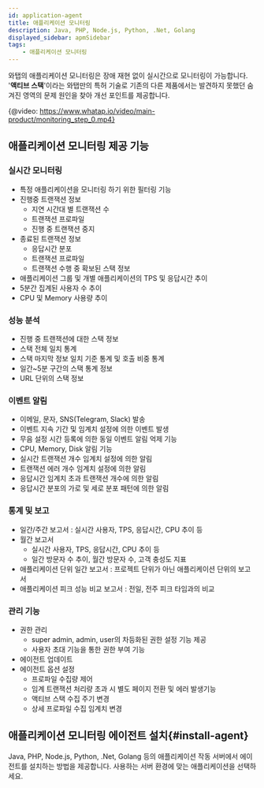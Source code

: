 ```yaml
---
id: application-agent
title: 애플리케이션 모니터링
description: Java, PHP, Node.js, Python, .Net, Golang
displayed_sidebar: apmSidebar
tags:
    - 애플리케이션 모니터링
---
```



와탭의 애플리케이션 모니터링은 장애 재현 없이 실시간으로 모니터링이 가능합니다. '**액티브 스택**'이라는 와탭만의 특허 기술로 기존의 다른 제품에서는 발견하지 못했던 숨겨진 영역의 문제 원인을 찾아 개선 포인트를 제공합니다.

{@video: https://www.whatap.io/video/main-product/monitoring_step_0.mp4}

## 애플리케이션 모니터링 제공 기능

### 실시간 모니터링

- 특정 애플리케이션을 모니터링 하기 위한 필터링 기능
- 진행중 트랜잭션 정보
    - 지연 시간대 별 트랜잭션 수
    - 트랜잭션 프로파일
    - 진행 중 트랜잭션 중지
- 종료된 트랜잭션 정보
    - 응답시간 분포
    - 트랜잭션 프로파일
    - 트랜잭션 수행 중 확보된 스택 정보
- 애플리케이션 그룹 및 개별 애플리케이션의 TPS 및 응답시간 추이
- 5분간 집계된 사용자 수 추이
- CPU 및 Memory 사용량 추이

### 성능 분석

- 진행 중 트랜잭션에 대한 스택 정보
- 스택 전체 일치 통계
- 스택 마지막 정보 일치 기준 통계 및 호출 비중 통계
- 일간~5분 구간의 스택 통계 정보
- URL 단위의 스택 정보

### 이벤트 알림

- 이메일, 문자, SNS(Telegram, Slack) 발송
- 이벤트 지속 기간 및 임계치 설정에 의한 이벤트 발생
- 무음 설정 시간 등록에 의한 동일 이벤트 알림 억제 기능
- CPU, Memory, Disk 알림 기능
- 실시간 트랜잭션 개수 임계치 설정에 의한 알림
- 트랜잭션 에러 개수 임계치 설정에 의한 알림
- 응답시간 임계치 초과 트랜잭션 개수에 의한 알림
- 응답시간 분포의 가로 및 세로 분포 패턴에 의한 알림

### 통계 및 보고

- 일간/주간 보고서 : 실시간 사용자, TPS, 응답시간, CPU 추이 등
- 월간 보고서
    - 실시간 사용자, TPS, 응답시간, CPU 추이 등
    - 일간 방문자 수 추이, 월간 방문자 수, 고객 충성도 지표
- 애플리케이션 단위 일간 보고서 : 프로젝트 단위가 아닌 애플리케이션 단위의 보고서
- 애플리케이션 피크 성능 비교 보고서 : 전일, 전주 피크 타임과의 비교

### 관리 기능

- 권한 관리
    - super admin, admin, user의 차등화된 권한 설정 기능 제공
    - 사용자 초대 기능을 통한 권한 부여 기능
- 에이전트 업데이트
- 에이전트 옵션 설정
    - 프로파일 수집량 제어
    - 임계 트랜잭션 처리량 초과 시 별도 페이지 전환 및 에러 발생기능
    - 액티브 스택 수집 주기 변경
    - 상세 프로파일 수집 임계치 변경

## 애플리케이션 모니터링 에이전트 설치{#install-agent}

Java, PHP, Node.js, Python, .Net, Golang 등의 애플리케이션 작동 서버에서 에이전트를 설치하는 방법을 제공합니다. 사용하는 서버 환경에 맞는 애플리케이션을 선택하세요.

<DocCardList />